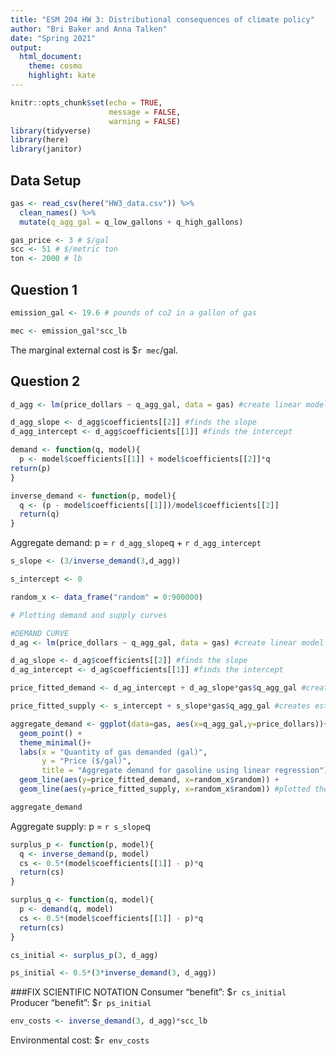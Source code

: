```yaml
---
title: "ESM 204 HW 3: Distributional consequences of climate policy"
author: "Bri Baker and Anna Talken"
date: "Spring 2021"
output:
  html_document:
    theme: cosmo
    highlight: kate
---
```


```r
knitr::opts_chunk$set(echo = TRUE, 
                      message = FALSE,
                      warning = FALSE)
library(tidyverse)
library(here)
library(janitor)
```

## Data Setup
```r
gas <- read_csv(here("HW3_data.csv")) %>% 
  clean_names() %>% 
  mutate(q_agg_gal = q_low_gallons + q_high_gallons)

gas_price <- 3 # $/gal
scc <- 51 # $/metric ton
ton <- 2000 # lb

```


## Question 1
```r
emission_gal <- 19.6 # pounds of co2 in a gallon of gas

mec <- emission_gal*scc_lb

```

The marginal external cost is $`r mec`/gal.


## Question 2

```r
d_agg <- lm(price_dollars ~ q_agg_gal, data = gas) #create linear model

d_agg_slope <- d_agg$coefficients[[2]] #finds the slope
d_agg_intercept <- d_agg$coefficients[[1]] #finds the intercept

demand <- function(q, model){
  p <- model$coefficients[[1]] + model$coefficients[[2]]*q
return(p)
}

inverse_demand <- function(p, model){
  q <- (p - model$coefficients[[1]])/model$coefficients[[2]]
  return(q)
}

```

Aggregate demand: p = `r d_agg_slope`q + `r d_agg_intercept`

```r
s_slope <- (3/inverse_demand(3,d_agg))

s_intercept <- 0
```

```r
random_x <- data_frame("random" = 0:900000)
```

```r
# Plotting demand and supply curves

#DEMAND CURVE
d_ag <- lm(price_dollars ~ q_agg_gal, data = gas) #create linear model

d_ag_slope <- d_ag$coefficients[[2]] #finds the slope
d_ag_intercept <- d_ag$coefficients[[1]] #finds the intercept

price_fitted_demand <- d_ag_intercept + d_ag_slope*gas$q_agg_gal #creates estimated line for demand

price_fitted_supply <- s_intercept + s_slope*gas$q_agg_gal #creates estimated line for supply

aggregate_demand <- ggplot(data=gas, aes(x=q_agg_gal,y=price_dollars))+
  geom_point() +
  theme_minimal()+
  labs(x = "Quantity of gas demanded (gal)",
       y = "Price ($/gal)",
       title = "Aggregate demand for gasoline using linear regression") +
  geom_line(aes(y=price_fitted_demand, x=random_x$random)) +
  geom_line(aes(y=price_fitted_supply, x=random_x$random)) #plotted the fitted relationship on the graph

aggregate_demand

```

Aggregate supply: p = `r s_slope`q

```r

surplus_p <- function(p, model){
  q <- inverse_demand(p, model)
  cs <- 0.5*(model$coefficients[[1]] - p)*q
  return(cs)
}

surplus_q <- function(q, model){
  p <- demand(q, model)
  cs <- 0.5*(model$coefficients[[1]] - p)*q
  return(cs)
}

cs_initial <- surplus_p(3, d_agg)

ps_initial <- 0.5*(3*inverse_demand(3, d_agg))

```

###FIX SCIENTIFIC NOTATION
Consumer "benefit": $`r cs_initial`
Producer "benefit": $`r ps_initial`

```r
env_costs <- inverse_demand(3, d_agg)*scc_lb
```

Environmental cost: $`r env_costs`

